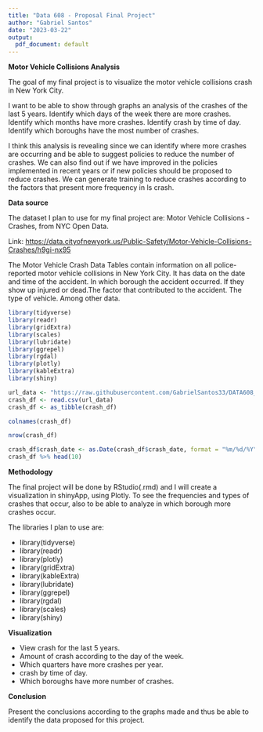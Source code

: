 ---
title: "Data 608 - Proposal Final Project"
author: "Gabriel Santos"
date: "2023-03-22"
output:
  pdf_document: default
---



**Motor Vehicle Collisions Analysis**

The goal of my final project is to visualize the motor vehicle collisions crash in New York City.

I want to be able to show through graphs an analysis of the crashes of the last 5 years. Identify which days of the week there are more crashes. Identify which months have more crashes. Identify crash by time of day. Identify which boroughs have the most number of crashes.

I think this analysis is revealing since we can identify where more crashes are occurring and be able to suggest policies to reduce the number of crashes.
We can also find out if we have improved in the policies implemented in recent years or if new policies should be proposed to reduce crashes.
We can generate training to reduce crashes according to the factors that present more frequency in ls crash.




**Data source**

The dataset I plan to use for my final project are: Motor Vehicle Collisions - Crashes, from NYC Open Data.

Link: <https://data.cityofnewyork.us/Public-Safety/Motor-Vehicle-Collisions-Crashes/h9gi-nx95>

The Motor Vehicle Crash Data Tables contain information on all police-reported motor vehicle collisions in New York City. 
It has data on the date and time of the accident. In which borough the accident occurred. If they show up injured or dead.The factor that contributed to the accident. The type of vehicle. Among other data.


```{r message=FALSE, warning=FALSE, echo=FALSE}
library(tidyverse)
library(readr)
library(gridExtra)
library(scales)
library(lubridate)
library(ggrepel)
library(rgdal)
library(plotly)
library(kableExtra)
library(shiny)
```

```{r message=FALSE, warning=FALSE}
url_data <- "https://raw.githubusercontent.com/GabrielSantos33/DATA608_Final_Project/main/Data_Motor_Vehicle_Collisions_Crashes.csv"
crash_df <- read.csv(url_data)
crash_df <- as_tibble(crash_df) 
```

```{r}
colnames(crash_df)
```

```{r}
nrow(crash_df)
```

```{r, message=FALSE, warning=FALSE, echo=FALSE}
crash_df$crash_date <- as.Date(crash_df$crash_date, format = "%m/%d/%Y")
crash_df %>% head(10)
```




**Methodology**

The final project will be done by RStudio(.rmd) and I will create a visualization in shinyApp, using Plotly.
To see the frequencies and types of crashes that occur, also to be able to analyze in which borough more crashes occur.

The libraries I plan to use are:

- library(tidyverse)
- library(readr)
- library(plotly)
- library(gridExtra)
- library(kableExtra)
- library(lubridate)
- library(ggrepel)
- library(rgdal)
- library(scales)
- library(shiny)




**Visualization**

- View crash for the last 5 years.
- Amount of crash according to the day of the week.
- Which quarters have more crashes per year.
- crash by time of day.
- Which boroughs have more number of crashes.


**Conclusion**

Present the conclusions according to the graphs made and thus be able to identify the data proposed for this project.

